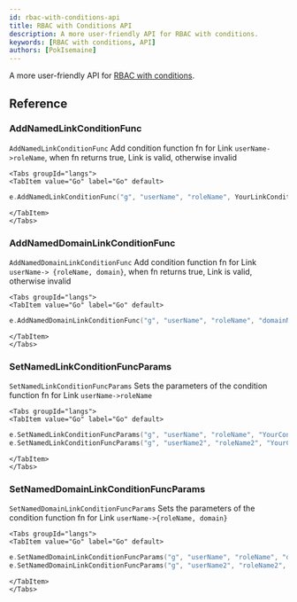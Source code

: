 ```yaml
---
id: rbac-with-conditions-api
title: RBAC with Conditions API
description: A more user-friendly API for RBAC with conditions.
keywords: [RBAC with conditions, API]
authors: [PokIsemaine]
---
```


A more user-friendly API for [RBAC with conditions](/docs/model/rbac-with-conditions).

## Reference

### AddNamedLinkConditionFunc

`AddNamedLinkConditionFunc` Add condition function fn for Link `userName->roleName`,
when fn returns true, Link is valid, otherwise invalid

```mdx-code-block
<Tabs groupId="langs">
<TabItem value="Go" label="Go" default>
```

```go
e.AddNamedLinkConditionFunc("g", "userName", "roleName", YourLinkConditionFunc)
```

```mdx-code-block
</TabItem>
</Tabs>
```

### AddNamedDomainLinkConditionFunc

`AddNamedDomainLinkConditionFunc` Add condition function fn for Link `userName-> {roleName, domain}`,
when fn returns true, Link is valid, otherwise invalid

```mdx-code-block
<Tabs groupId="langs">
<TabItem value="Go" label="Go" default>
```

```go
e.AddNamedDomainLinkConditionFunc("g", "userName", "roleName", "domainName", YourLinkConditionFunc)
```

```mdx-code-block
</TabItem>
</Tabs>
```

### SetNamedLinkConditionFuncParams

`SetNamedLinkConditionFuncParams` Sets the parameters of the condition function fn for Link `userName->roleName`

```mdx-code-block
<Tabs groupId="langs">
<TabItem value="Go" label="Go" default>
```

```go
e.SetNamedLinkConditionFuncParams("g", "userName", "roleName", "YourConditionFuncParam")
e.SetNamedLinkConditionFuncParams("g", "userName2", "roleName2", "YourConditionFuncParam_1", "YourConditionFuncParam_2")
```

```mdx-code-block
</TabItem>
</Tabs>
```

### SetNamedDomainLinkConditionFuncParams

`SetNamedDomainLinkConditionFuncParams` Sets the parameters of the condition function fn
for Link `userName->{roleName, domain}`

```mdx-code-block
<Tabs groupId="langs">
<TabItem value="Go" label="Go" default>
```

```go
e.SetNamedDomainLinkConditionFuncParams("g", "userName", "roleName", "domainName", "YourConditionFuncParam")
e.SetNamedDomainLinkConditionFuncParams("g", "userName2", "roleName2", "domainName2", "YourConditionFuncParam_1", "YourConditionFuncParam_2")
```

```mdx-code-block
</TabItem>
</Tabs>
```
